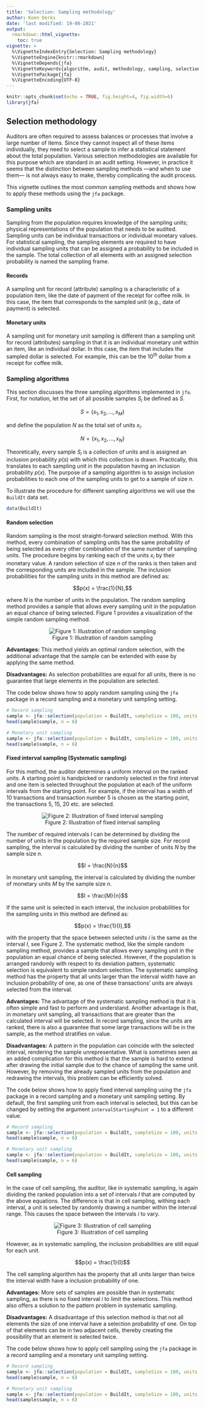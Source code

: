 ```yaml
---
title: 'Selection: Sampling methodology'
author: Koen Derks
date: 'last modified: 19-08-2021'
output: 
  rmarkdown::html_vignette:
    toc: true
vignette: >
  %\VignetteIndexEntry{Selection: Sampling methodology}
  %\VignetteEngine{knitr::rmarkdown}
  %\VignetteDepends{jfa}
  %\VignetteKeywords{algorithm, audit, methodology, sampling, selection}
  %\VignettePackage{jfa}
  %\VignetteEncoding{UTF-8}
---
```


```r
knitr::opts_chunk$set(echo = TRUE, fig.height=4, fig.width=6)
library(jfa)
```

## Selection methodology

Auditors are often required to assess balances or processes that involve a large number of items. Since they cannot inspect all of these items individually, they need to select a sample to infer a statistical statement about the total population. Various selection methodologies are available for this purpose which are standard in an audit setting. However, in practice it seems that the distinction between sampling methods ---and when to use them--- is not always easy to make, thereby complicating the audit process. 

This vignette outlines the most common sampling methods and shows how to apply these methods using the `jfa` package.

### Sampling units

Sampling from the population requires knowledge of the sampling units; physical representations of the population that needs to be audited. Sampling units can be individual transactions or individual monetary values. For statistical sampling, the sampling elements are required to have individual sampling units that can be assigned a probability to be included in the sample. The total collection of all elements with an assigned selection probability is named the sampling frame.

#### Records

A sampling unit for record (attribute) sampling is a characteristic of a population item, like the date of payment of the receipt for coffee milk. In this case, the item that corresponds to the sampled unit (e.g., date of payment) is selected.

#### Monetary units

A sampling unit for monetary unit sampling is different than a sampling unit for record (attributes) sampling in that it is an individual monetary unit within an item, like an individual dollar. In this case, the item that includes the sampled dollar is selected. For example, this can be the 10$^{th}$ dollar from a receipt for coffee milk. 

### Sampling algorithms

This section discusses the three sampling algorithms implemented in `jfa`. First, for notation, let the set of all possible samples $S_i$ be defined as $S$.

$$S = \{s_1, s_2,\dots,s_M\}$$

and define the population $N$ as the total set of units $x_i$.

$$N = \{x_1, x_2, \dots, x_N\}$$

Theoretically, every sample $S_i$ is a collection of units and is assigned an inclusion probability $p(s)$ with which this collection is drawn. Practically, this translates to each sampling unit in the population having an inclusion probability $p(x)$. The purpose of a sampling algorithm is to assign inclusion probabilities to each one of the sampling units to get to a sample of size $n$.

To illustrate the procedure for different sampling algorithms we will use the `BuildIt` data set.

```r
data(BuildIt)
```


#### Random selection

Random sampling is the most straight-forward selection method. With this method, every combination of sampling units has the same probability of being selected as every other combination of the same number of sampling units. The procedure begins by ranking each of the units $x_i$ by their monetary value. A random selection of size $n$ of the ranks is then taken and the corresponding units are included in the sample. The inclusion probabilities for the sampling units in this method are defined as:

$$p(x) = \frac{1}{N},$$

where $N$ is the number of units in the population. The random sampling method provides a sample that allows every sampling unit in the population an equal chance of being selected. Figure 1 provides a visualization of the simple random sampling method.

<center>

![Figure 1: Illustration of random sampling](img/randomSampling.png)

</center>

**Advantages:** This method yields an optimal random selection, with the additional advantage that the sample can be extended with ease by applying the same method.

**Disadvantages:** As selection probabilities are equal for all units, there is no guarantee that large elements in the population are selected.

The code below shows how to apply random sampling using the `jfa` package in a record sampling and a monetary unit sampling setting.

```r
# Record sampling
sample <- jfa::selection(population = BuildIt, sampleSize = 100, units = 'records', algorithm = 'random')
head(sample$sample, n = 6)
```

```r
# Monetary unit sampling
sample <- jfa::selection(population = BuildIt, sampleSize = 100, units = 'mus', algorithm = 'random', bookValues = 'bookValue')
head(sample$sample, n = 6)
```

#### Fixed interval sampling (Systematic sampling)

For this method, the auditor determines a uniform interval on the ranked units. A starting point is handpicked or randomly selected in the first interval and one item is selected throughout the population at each of the uniform intervals from the starting point. For example, if the interval has a width of 10 transactions and transaction number 5 is chosen as the starting point, the transactions 5, 15, 20 etc. are selected.

<center>

![Figure 2: Illustration of fixed interval sampling](img/fixedIntervalSampling.png)

</center>

The number of required intervals $I$ can be determined by dividing the number of units in the population by the required sample size. For record sampling, the interval is calculated by dividing the number of units $N$ by the sample size $n$.

$$I = \frac{N}{n}$$

In monetary unit sampling, the interval is calculated by dividing the number of monetary units $M$ by the sample size $n$.

$$I = \frac{M}{n}$$

If the same unit is selected in each interval, the inclusion probabilities for the sampling units in this method are defined as:

$$p(x) = \frac{1}{I},$$

with the property that the space between selected units $i$ is the same as the interval $I$, see Figure 2. The systematic method, like the simple random sampling method, provides a sample that allows every sampling unit in the population an equal chance of being selected. However, if the population is arranged randomly with respect to its deviation pattern, systematic selection is equivalent to simple random selection. The systematic sampling method has the property that all units larger than the interval width have an inclusion probability of one, as one of these transactions' units are always selected from the interval.

**Advantages:** The advantage of the systematic sampling method is that it is often simple and fast to perform and understand. Another advantage is that, in monetary unit sampling, all transactions that are greater than the calculated interval will be selected. In record sampling, since the units are ranked, there is also a guarantee that some large transactions will be in the sample, as the method stratifies on value.

**Disadvantages:** A pattern in the population can coincide with the selected interval, rendering the sample unrepresentative. What is sometimes seen as an added complication for this method is that the sample is hard to extend after drawing the initial sample due to the chance of sampling the same unit. However, by removing the already sampled units from the population and redrawing the intervals, this problem can be efficiently solved.

The code below shows how to apply fixed interval sampling using the `jfa` package in a record sampling and a monetary unit sampling setting. By default, the first sampling unit from each interval is selected, but this can be changed by setting the argument `intervalStartingPoint = 1` to a different value.

```r
# Record sampling
sample <- jfa::selection(population = BuildIt, sampleSize = 100, units = 'records', algorithm = 'interval', intervalStartingPoint = 1)
head(sample$sample, n = 6)
```

```r
# Monetary unit sampling
sample <- jfa::selection(population = BuildIt, sampleSize = 100, units = 'mus', algorithm = 'interval', bookValues = 'bookValue', intervalStartingPoint = 1)
head(sample$sample, n = 6)
```

#### Cell sampling

In the case of cell sampling, the auditor, like in systematic sampling, is again dividing the ranked population into a set of intervals $I$ that are computed by the above equations. The difference is that in cell sampling, withing each interval, a unit is selected by randomly drawing a number within the interval range. This causes the space between the intervals $i$ to vary.

<center>

![Figure 3: Illustration of cell sampling](img/cellSampling.png)

</center>

However, as in systematic sampling, the inclusion probabilities are still equal for each unit.

$$p(x) = \frac{1}{I}$$

The cell sampling algorithm has the property that all units larger than twice the interval width have a inclusion probability of one.

**Advantages:** More sets of samples are possible than in systematic sampling, as there is no fixed interval $i$ to limit the selections. This method also offers a solution to the pattern problem in systematic sampling.

**Disadvantages:** A disadvantage of this selection method is that not all elements the size of one interval have a selection probability of one. On top of that elements can be in two adjacent cells, thereby creating the possibility that an element is selected twice.

The code below shows how to apply cell sampling using the `jfa` package in a record sampling and a monetary unit sampling setting.

```r
# Record sampling
sample <- jfa::selection(population = BuildIt, sampleSize = 100, units = 'records', algorithm = 'cell')
head(sample$sample, n = 6)
```

```r
# Monetary unit sampling
sample <- jfa::selection(population = BuildIt, sampleSize = 100, units = 'mus', algorithm = 'cell', bookValues = 'bookValue')
head(sample$sample, n = 6)
```